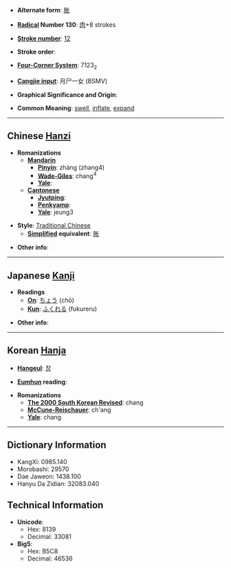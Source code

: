 * '''Alternate form''': [[胀]]

* '''[[Wiktionary:Chinese radical index| Radical]] Number 130''': [[Wiktionary:Chinese radical index 肉|肉]]+8 strokes

* '''[[Wiktionary:Chinese total strokes index|Stroke number]]''': [[Wiktionary:Chinese total strokes index 12|12]]

* '''Stroke order''': 

* '''[[Wiktionary:Chinese four corner index|Four-Corner System]]''': 7123<sub>2</sub>

* '''[[Wiktionary:Chinese Cangjie index|Cangjie input]]''': 月尸一女 (BSMV)

* '''Graphical Significance and Origin''': 

* '''Common Meaning''': [[swell]], [[inflate]], [[expand]]

----

== Chinese [[Hanzi]] ==

* '''Romanizations'''
** '''[[Mandarin]]'''
*** '''[[Pinyin]]''': zhàng (zhang4)
*** '''[[Wade-Giles]]''': chang<sup>4</sup>
*** '''[[Yale]]''': 
** '''[[Cantonese]]'''
*** '''[[Jyutping]]''':
*** '''[[Penkyamp]]''': 
*** '''[[Yale]]''': jeung3

* '''Style''': [[Traditional Chinese]] 
** '''[[Simplified Chinese|Simplified]] equivalent''': [[胀]]

* '''Other info''': 

----

== Japanese [[Kanji]] ==

* '''Readings'''
** '''[[On]]''': [[ちょう]] (chō)
** '''[[Kun]]''': [[ふくれる]] (fukureru)

* '''Other info''':  

----

== Korean [[Hanja]] ==

* '''[[Hangeul]]''': [[창]]

* '''[[Eumhun]] reading''': 

* '''Romanizations'''
** '''[[The 2000 South Korean Revised Romanization|The 2000 South Korean Revised]]''': chang
** '''[[McCune-Reischauer]]''': ch'ang
** '''[[Yale]]''': chang

----

== Dictionary Information ==

* KangXi: 0985.140
* Morobashi: 29570
* Dae Jaweon: 1438.100
* Hanyu Da Zidian: 32083.040

== Technical Information ==

* '''Unicode''':
** Hex: 8139
** Decimal: 33081
* '''Big5''':
** Hex: B5C8
** Decimal: 46536
